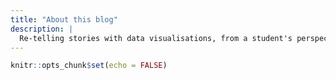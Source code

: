 ```yaml
---
title: "About this blog"
description: |
  Re-telling stories with data visualisations, from a student's perspective
---
```


```r
knitr::opts_chunk$set(echo = FALSE)
```
